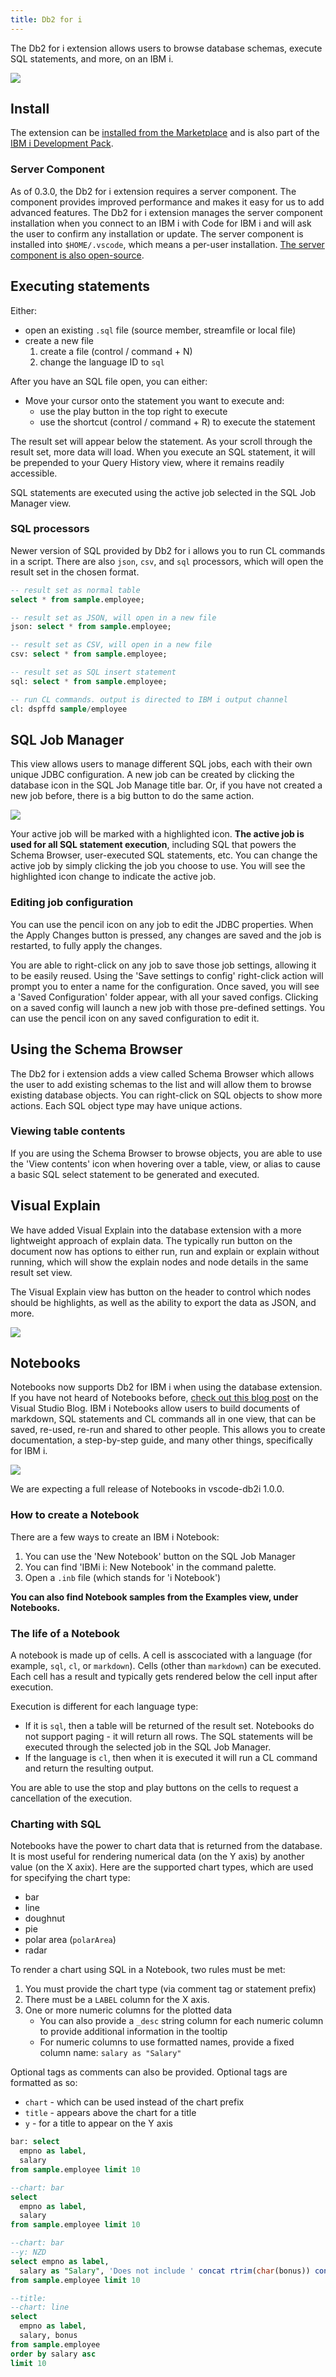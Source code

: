 ```yaml
---
title: Db2 for i 
---
```



The Db2 for i extension allows users to browse database schemas, execute SQL statements, and more, on an IBM i.

![](./main.png)

## Install

The extension can be [installed from the Marketplace](https://marketplace.visualstudio.com/items?itemName=HalcyonTechLtd.vscode-db2i)<Icon name="external" color="cyan" class="icon-inline" /> and is also part of the [IBM i Development Pack](https://marketplace.visualstudio.com/items?itemName=HalcyonTechLtd.ibm-i-development-pack)<Icon name="external" color="cyan" class="icon-inline" />.

### Server Component

As of 0.3.0, the Db2 for i extension requires a server component. The component provides improved performance and makes it easy for us to add advanced features. The Db2 for i extension manages the server component installation when you connect to an IBM i with Code for IBM i and will ask the user to confirm any installation or update. The server component is installed into `$HOME/.vscode`, which means a per-user installation. [The server component is also open-source](https://github.com/ThePrez/CodeForIBMiServer)<Icon name="github" class="icon-inline" />.

## Executing statements

Either:

* open an existing `.sql` file (source member, streamfile or local file)
* create a new file
    1. create a file (control / command + N)
    2. change the language ID to `sql`

After you have an SQL file open, you can either:

* Move your cursor onto the statement you want to execute and:
    * use the play button in the top right to execute
    * use the shortcut (control / command + R) to execute the statement

The result set will appear below the statement. As your scroll through the result set, more data will load. When you execute an SQL statement, it will be prepended to your Query History view, where it remains readily accessible.

SQL statements are executed using the active job selected in the SQL Job Manager view.

### SQL processors

Newer version of SQL provided by Db2 for i allows you to run CL commands in a script. There are also `json`, `csv`, and `sql` processors, which will open the result set in the chosen format.

```sql
-- result set as normal table
select * from sample.employee;

-- result set as JSON, will open in a new file
json: select * from sample.employee;

-- result set as CSV, will open in a new file
csv: select * from sample.employee;

-- result set as SQL insert statement
sql: select * from sample.employee;

-- run CL commands. output is directed to IBM i output channel
cl: dspffd sample/employee
```

## SQL Job Manager

This view allows users to manage different SQL jobs, each with their own unique JDBC configuration. A new job can be created by clicking the database icon in the SQL Job Manage title bar. Or, if you have not created a new job before, there is a big button to do the same action.

![](./sqlJobManager-newJob.png)

Your active job will be marked with a highlighted icon. **The active job is used for all SQL statement execution**, including SQL that powers the Schema Browser, user-executed SQL statements, etc. You can change the active job by simply clicking the job you choose to use. You will see the highlighted icon change to indicate the active job.

### Editing job configuration

You can use the pencil icon on any job to edit the JDBC properties. When the Apply Changes button is pressed, any changes are saved and the job is restarted, to fully apply the changes.

You are able to right-click on any job to save those job settings, allowing it to be easily reused. Using the 'Save settings to config' right-click action will prompt you to enter a name for the configuration. Once saved, you will see a 'Saved Configuration' folder appear, with all your saved configs. Clicking on a saved config will launch a new job with those pre-defined settings. You can use the pencil icon on any saved configuration to edit it.

## Using the Schema Browser

The Db2 for i extension adds a view called Schema Browser which allows the user to add existing schemas to the list and will allow them to browse existing database objects. You can right-click on SQL objects to show more actions. Each SQL object type may have unique actions. 

### Viewing table contents

If you are using the Schema Browser to browse objects, you are able to use the 'View contents' icon when hovering over a table, view, or alias to cause a basic SQL select statement to be generated and executed.

## Visual Explain

We have added Visual Explain into the database extension with a more lightweight approach of explain data. The typically run button on the document now has options to either run, run and explain or explain without running, which will show the explain nodes and node details in the same result set view.

The Visual Explain view has button on the header to control which nodes should be highlights, as well as the ability to export the data as JSON, and more.

![](./dove.png)

## Notebooks

Notebooks now supports Db2 for IBM i when using the database extension. If you have not heard of Notebooks before, [check out this blog post](https://code.visualstudio.com/blogs/2021/11/08/custom-notebooks) on the Visual Studio Blog. IBM i Notebooks allow users to build documents of markdown, SQL statements and CL commands all in one view, that can be saved, re-used, re-run and shared to other people. This allows you to create documentation, a step-by-step guide, and many other things, specifically for IBM i.

![](./notebook.png)

<Aside type="tip">
We are expecting a full release of Notebooks in vscode-db2i 1.0.0.
</Aside>

### How to create a Notebook

There are a few ways to create an IBM i Notebook:

1. You can use the 'New Notebook' button on the SQL Job Manager
2. You can find 'IBMi i: New Notebook' in the command palette.
3. Open a `.inb` file (which stands for 'i Notebook')

**You can also find Notebook samples from the Examples view, under Notebooks.**

### The life of a Notebook

A notebook is made up of cells. A cell is asscociated with a language (for example, `sql`, `cl`, or `markdown`). Cells (other than `markdown`) can be executed. Each cell has a result and typically gets rendered below the cell input after execution. 

Execution is different for each language type:

* If it is `sql`, then a table will be returned of the result set. Notebooks do not support paging - it will return all rows. The SQL statements will be executed through the selected job in the SQL Job Manager.
* If the language is `cl`, then when it is executed it will run a CL command and return the resulting output.

You are able to use the stop and play buttons on the cells to request a cancellation of the execution.

### Charting with SQL

Notebooks have the power to chart data that is returned from the database. It is most useful for rendering numerical data (on the Y axis) by another value (on the X axix). Here are the supported chart types, which are used for specifying the chart type:

* bar
* line
* doughnut
* pie
* polar area (`polarArea`)
* radar

To render a chart using SQL in a Notebook, two rules must be met:

1. You must provide the chart type (via comment tag or statement prefix)
2. There must be a `LABEL` column for the X axis.
3. One or more numeric columns for the plotted data
   * You can also provide a `_desc` string column for each numeric column to provide additional information in the tooltip
   * For numeric columns to use formatted names, provide a fixed column name: `salary as "Salary"`

Optional tags as comments can also be provided. Optional tags are formatted as so:

* `chart` - which can be used instead of the chart prefix
* `title` - appears above the chart for a title
* `y` - for a title to appear on the Y axis

<Tabs>
<TabItem label="Prefix">

```sql
bar: select
  empno as label,
  salary
from sample.employee limit 10
```

</TabItem>

<TabItem label="Tags">

```sql
--chart: bar
select 
  empno as label, 
  salary
from sample.employee limit 10
```

</TabItem>
<TabItem label="Tooltip">

```sql
--chart: bar
--y: NZD
select empno as label, 
  salary as "Salary", 'Does not include ' concat rtrim(char(bonus)) concat '\nbonus for ' concat rtrim(firstnme) as "Salary_desc"
from sample.employee limit 10
```

</TabItem>
<TabItem label="Multiple Datapoints">

```sql
--title: 
--chart: line
select 
  empno as label, 
  salary, bonus
from sample.employee
order by salary asc
limit 10
```

</TabItem>
</Tabs>
